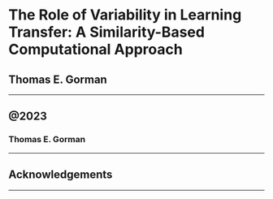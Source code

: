 
# The Role of Variability in Learning Transfer: A Similarity-Based Computational Approach

## Thomas E. Gorman

<!-- Submitted to the faculty of the University Graduate School in partial fulfillment of the
requirements for the degree Doctor of Philosophy in the Department of Psychology and Brain
Sciences and the Cognitive Science Program, Indiana University.

---

Accepted by the Graduate Faculty, Indiana University, in partial fulfillment of the
requirements for the degree of Doctor of Philosophy.

- Robert L. Goldstone, PhD
- Robert Nosofsky, PhD
- Peter Todd, PhD
- Mike Jones, PhD -->

---

## @2023

### Thomas E. Gorman

---

## Acknowledgements

---
